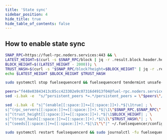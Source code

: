 ```yaml
---
title: 'State sync'
sidebar_position: 4
hide_title: true
hide_table_of_contents: false
---
```



<PageTitle
  iconUrl="img/fuel-icon.svg"
  title="State sync"
  chainId="seq-mainnet-1"
  version="seq-mainnet-1.2-improved-sidecar"
/>

## How to enable state sync

```bash
SNAP_RPC=https://fuel-rpc.noders.services:443 && \
LATEST_HEIGHT=$(curl -s $SNAP_RPC/block | jq -r .result.block.header.height); \
BLOCK_HEIGHT=$((LATEST_HEIGHT - 2000)); \
TRUST_HASH=$(curl -s "$SNAP_RPC/block?height=$BLOCK_HEIGHT" | jq -r .result.block_id.hash) && \
echo $LATEST_HEIGHT $BLOCK_HEIGHT $TRUST_HASH
```

```bash
sudo systemctl stop fuelsequencerd && fuelsequencerd tendermint unsafe-reset-all --home ~/.fuelsequencer --keep-addr-book
```

```bash
peers="f448e03843413c85cc423302e9c07316d4913f04@fuel-rpc.noders.services:38556"
sed -i.bak -e  "s/^persistent_peers *=.*/persistent_peers = \"$peers\"/" ~/.fuelsequencer/config/config.toml
```

```bash
sed -i.bak -E "s|^(enable[[:space:]]+=[[:space:]]+).*$|\1true| ; \
s|^(rpc_servers[[:space:]]+=[[:space:]]+).*$|\1\"$SNAP_RPC,$SNAP_RPC\"| ; \
s|^(trust_height[[:space:]]+=[[:space:]]+).*$|\1$BLOCK_HEIGHT| ; \
s|^(trust_hash[[:space:]]+=[[:space:]]+).*$|\1\"$TRUST_HASH\"| ; \
s|^(seeds[[:space:]]+=[[:space:]]+).*$|\1\"\"|" ~/.fuelsequencer/config/config.toml
```

```bash
sudo systemctl restart fuelsequencerd && sudo journalctl -fu fuelsequencerd --no-hostname -o cat
```
